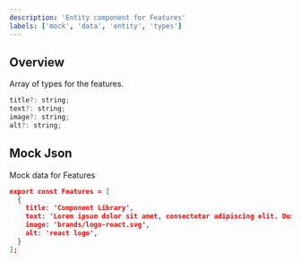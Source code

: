 ```yaml
---
description: 'Entity component for Features'
labels: ['mock', 'data', 'entity', 'types']
---
```



## Overview

Array of types for the features.

```js
title?: string;
text?: string;
image?: string;
alt?: string;
```

## Mock Json

Mock data for Features

```json
export const Features = [
  {
    title: 'Component Library',
    text: 'Lorem ipsum dolor sit amet, consectetur adipiscing elit. Duis semper, quam sed.',
    image: 'brands/logo-react.svg',
    alt: 'react logo',
  }
];
```
